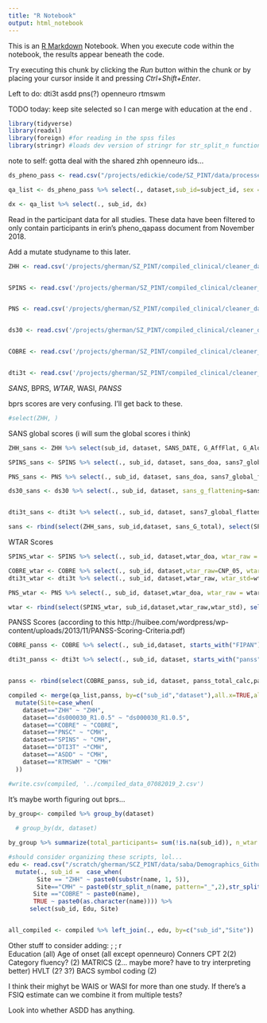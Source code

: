 ```yaml
---
title: "R Notebook"
output: html_notebook
---
```


This is an [R Markdown](http://rmarkdown.rstudio.com) Notebook. When you execute code within the notebook, the results appear beneath the code. 

Try executing this chunk by clicking the *Run* button within the chunk or by placing your cursor inside it and pressing *Ctrl+Shift+Enter*. 

Left to do: dti3t asdd pns(?) openneuro rtmswm 


TODO today: keep site selected so I can merge with education at the end .

```r
library(tidyverse)
library(readxl)
library(foreign) #for reading in the spss files
library(stringr) #loads dev version of stringr for str_split_n function
```
note to self: gotta deal with the shared zhh openneuro ids...

```r
ds_pheno_pass <- read.csv("/projects/edickie/code/SZ_PINT/data/processed/pheno/20200202_pheno_qapass.csv", stringsAsFactors = FALSE) %>% mutate_all(trimws) %>% mutate_all(na_if,"NA") %>% mutate_all(na_if, "") %>% mutate_all(na_if, " ") 

qa_list <- ds_pheno_pass %>% select(., dataset,sub_id=subject_id, sex = Sex, dx = DX, age = Age, Site)

dx <- qa_list %>% select(., sub_id, dx)

```

Read in the participant data for all studies. These data have been filtered to only contain participants in erin's pheno_qapass document from November 2018. 

Add a mutate studyname to this later.

```r
ZHH <- read.csv('/projects/gherman/SZ_PINT/compiled_clinical/cleaner_data_sets/ZHH_arranged2020.csv', stringsAsFactors = FALSE)%>% mutate_all(na_if,"NA") %>% mutate_all(na_if, "") %>% mutate_all(na_if, " ") %>% mutate(.,sub_id=GRID)%>% mutate(., dataset="ZHH")


SPINS <- read.csv('/projects/gherman/SZ_PINT/compiled_clinical/cleaner_data_sets/SPINS_arranged2020.csv', stringsAsFactors = FALSE)%>% mutate_all(na_if,"NA") %>% mutate_all(na_if, "") %>% mutate_all(na_if, " ")  %>%  mutate(.,sub_id=str_replace_all(record_id,c("_"="","SPN01"=""))) %>% mutate(., dataset="SPINS")


PNS <- read.csv('/projects/gherman/SZ_PINT/compiled_clinical/cleaner_data_sets/PNS_arranged2020.csv', stringsAsFactors = FALSE)%>% mutate_all(na_if,"NA") %>% mutate_all(na_if, "") %>% mutate_all(na_if, " ") %>% mutate(.,sub_id=str_replace_all(record_id,c("_"="","PNS"="")))%>% mutate(., dataset="PNSC")


ds30 <- read.csv('/projects/gherman/SZ_PINT/compiled_clinical/cleaner_data_sets/ds00030_arranged2020.csv', stringsAsFactors = FALSE)%>% mutate_all(na_if,"NA") %>% mutate_all(na_if, "") %>% mutate_all(na_if, " ") %>% mutate(.,sub_id=str_remove(participant_id, "sub-")) %>% mutate(., dataset="ds000030_R1.0.5")


COBRE <- read.csv('/projects/gherman/SZ_PINT/compiled_clinical/cleaner_data_sets/COBRE_arranged_2020.csv', stringsAsFactors = FALSE)%>% mutate_all(na_if,"NA") %>% mutate_all(na_if, "") %>% mutate_all(na_if, " ") %>% mutate(.,sub_id=subjectid) %>% mutate(., dataset="COBRE")


dti3t <- read.csv('/projects/gherman/SZ_PINT/compiled_clinical/cleaner_data_sets/dti3t_arranged2020.csv', stringsAsFactors = FALSE)%>% mutate_all(na_if,"NA") %>% mutate_all(na_if, "") %>% mutate_all(na_if, " ") %>% mutate(.,sub_id=paste0("CMH",dti_id))%>% mutate(., dataset="DTI3T")

```

*SANS*, BPRS, *WTAR*, WASI, *PANSS*



bprs scores are very confusing. I'll get back to these. 

```r

#select(ZHH, )

```

SANS global scores (i will sum the global scores i think)

```r
ZHH_sans <- ZHH %>% select(sub_id, dataset, SANS_DATE, G_AffFlat, G_Alogia, G_Avolition, G_AsocAnh) %>% mutate(., sans_G_total = select(., G_AffFlat, G_Alogia, G_Avolition, G_AsocAnh) %>% apply(1, sum))

SPINS_sans <- SPINS %>% select(., sub_id, dataset, sans_doa, sans7_global_flattening, sans12_global_alogia,sans17_global_avolition,sans22_global_asocial_anhedonia) %>% mutate(., sans_G_total =select(.,sans7_global_flattening, sans12_global_alogia,sans17_global_avolition,sans22_global_asocial_anhedonia)%>% apply(1, sum))

PNS_sans <- PNS %>% select(., sub_id, dataset, sans_doa, sans7_global_flattening, sans12_global_alogia,sans17_global_avolition,sans22_global_asocial_anhedonia) %>% mutate(., sans_G_total = select(.,sans7_global_flattening, sans12_global_alogia,sans17_global_avolition,sans22_global_asocial_anhedonia)%>% apply(1, sum))

ds30_sans <- ds30 %>% select(., sub_id, dataset, sans_g_flattening=sans7, sans_g_alogia=sans11, sans_g_avolition=sans16, sans_g_anhedonia = sans21) %>% mutate(., sans_G_total = select(.,sans_g_flattening, sans_g_alogia, sans_g_avolition, sans_g_anhedonia)%>% apply(1, sum))


dti3t_sans <- dti3t %>% select(., sub_id, dataset, sans7_global_flattening, sans12_global_alogia, sans17_global_avolition, sans22_global_asocial_anhedonia) %>% mutate(., sans_G_total = select(.,sans7_global_flattening, sans12_global_alogia,sans17_global_avolition,sans22_global_asocial_anhedonia)%>% apply(1, sum))
```


```r
sans <- rbind(select(ZHH_sans, sub_id,dataset, sans_G_total), select(SPINS_sans, sub_id, dataset,sans_G_total), select(PNS_sans, sub_id,dataset, sans_G_total), select(ds30_sans, sub_id, dataset,sans_G_total), select(dti3t_sans, sub_id, dataset, sans_G_total))

```


WTAR Scores

```r
SPINS_wtar <- SPINS %>% select(., sub_id, dataset,wtar_doa, wtar_raw = wtar_raw_score, wtar_std =  wtar_std_score,wtar_english_first)

COBRE_wtar <- COBRE %>% select(., sub_id, dataset,wtar_raw=CNP_05, wtar_std = CNP_06) #need to standardize these scores (and maybe compare to predicted scores as in here ->> https://link.springer.com/referenceworkentry/10.1007%2F978-0-387-79948-3_1500) (wtar_standard cnp_06 is all blank :( )) #predicted score is CNP_07, difference is CNP_08
dti3t_wtar <- dti3t %>% select(., sub_id, dataset,wtar_raw, wtar_std=wtar_standard) 

PNS_wtar <- PNS %>% select(., sub_id, dataset,wtar_doa, wtar_raw = wtar_raw_score, wtar_std =  wtar_std_score_calc )

wtar <- rbind(select(SPINS_wtar, sub_id,dataset,wtar_raw,wtar_std), select(COBRE_wtar, sub_id, dataset,wtar_raw,wtar_std), select(dti3t_wtar, sub_id,dataset, wtar_raw,wtar_std),select(PNS_wtar, sub_id, dataset,wtar_raw,wtar_std) )

```


PANSS Scores (according to this http://huibee.com/wordpress/wp-content/uploads/2013/11/PANSS-Scoring-Criteria.pdf)

```r
COBRE_panss <- COBRE %>% select(., sub_id,dataset, starts_with("FIPAN")) %>% mutate_at(vars(-sub_id,-FIPAN_30, -dataset),funs(recode(.,"Absent"=1,"Minimal"=2, "Mild"=3, "Moderate"=4,"Moderate severe"=5, "Severe"=6,"Extreme"=7))) %>%  select(c(paste0("FIPAN_",1:30)),everything()) %>% mutate(., panss_total_calc=rowSums(select(.,FIPAN_1:FIPAN_30))                                                            ,panss_positive_total_calc=rowSums(select(.,FIPAN_1:FIPAN_7)),panss_negative_total_calc=rowSums(select(.,FIPAN_8:FIPAN_14)),panss_general_total_calc=rowSums(select(.,FIPAN_15:FIPAN_30)))

dti3t_panss <- dti3t %>% select(., sub_id, dataset, starts_with("panss"))


panss <- rbind(select(COBRE_panss, sub_id, dataset, panss_total_calc,panss_positive_total_calc,panss_negative_total_calc, panss_general_total_calc), select(dti3t_panss, sub_id, dataset, panss_total_calc,panss_positive_total_calc,panss_negative_total_calc, panss_general_total_calc))
```

```r
compiled <- merge(qa_list,panss, by=c("sub_id","dataset"),all.x=TRUE,all.y=TRUE) %>% merge(.,sans, by=c("sub_id","dataset"),all.x=TRUE,all.y=TRUE)  %>% merge(.,wtar, by=c("sub_id","dataset"),all.x=TRUE,all.y=TRUE)  %>% merge(., dx) %>% merge(., select(ZHH, sub_id=GRID, SessNo), by = c("sub_id"), all.x=TRUE) %>%
  mutate(Site=case_when(
    dataset=="ZHH" ~ "ZHH",
    dataset=="ds000030_R1.0.5" ~ "ds000030_R1.0.5",
    dataset=="COBRE" ~ "COBRE", 
    dataset=="PNSC" ~ "CMH",
    dataset=="SPINS" ~ "CMH",
    dataset=="DTI3T" ~"CMH",
    dataset=="ASDD" ~ "CMH",
    dataset=="RTMSWM" ~ "CMH"
  ))

#write.csv(compiled, '../compiled_data_07082019_2.csv')
```

It's maybe worth figuring out bprs...

```r
by_group<- compiled %>% group_by(dataset)
  
  # group_by(dx, dataset)

by_group %>% summarize(total_participants= sum(!is.na(sub_id)), n_wtar = sum(!is.na(wtar_std)), n_sans= sum(!is.na(sans_G_total)), n_panss=sum(!is.na(panss_total_calc))) %>% bind_rows(summarise_all(., funs(if(is.numeric(.)) sum(.) else "Total")))
```



```r

#should consider organizing these scripts, lol...
edu <- read.csv("/scratch/gherman/SCZ_PINT/data/saba/Demographics_Github_29Aug2018.csv", stringsAsFactors = FALSE) %>% 
  mutate(., sub_id =  case_when(
        Site == "ZHH" ~ paste0(substr(name, 1, 5)), 
        Site=="CMH" ~ paste0(str_split_n(name, pattern="_",2),str_split_n(name, pattern="_",3)),
       Site =="COBRE" ~ paste0(name),
       TRUE ~ paste0(as.character(name)))) %>% 
      select(sub_id, Edu, Site)


all_compiled <- compiled %>% left_join(., edu, by=c("sub_id","Site"))
```




Other stuff to consider adding:  ; ; r    
Education (all)
Age of onset (all except openneuro)
Conners CPT 2(2)
Category fluency? (2)
MATRICS (2... maybe more? have to try interpreting better)
HVLT (2? 3?)
BACS symbol coding (2)

I think their mighyt be WAIS or WASI for more than one study. If there's a FSIQ estimate can we combine it from multiple tests?


Look into whether ASDD has anything.